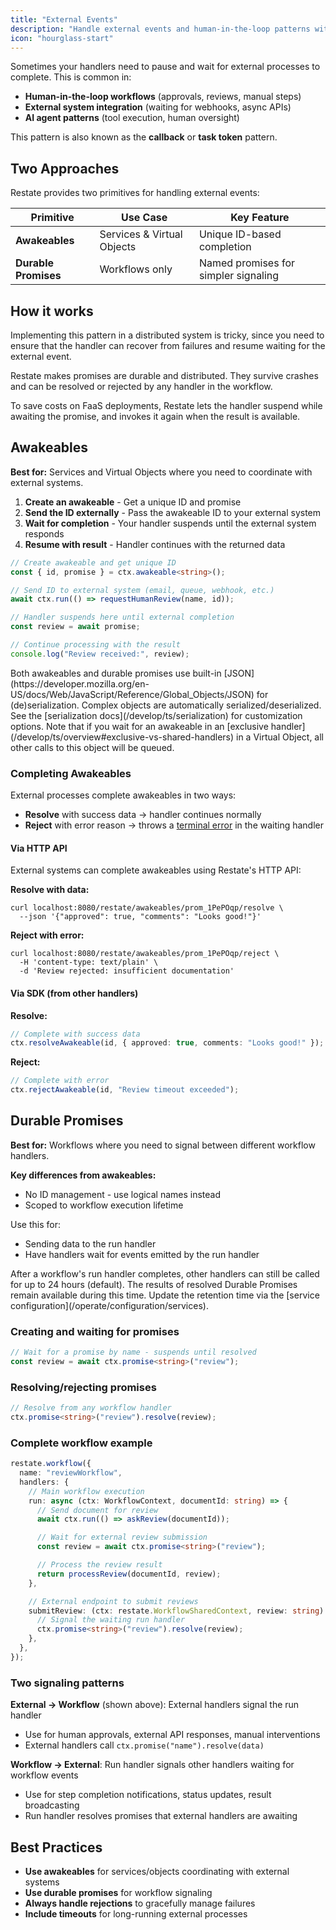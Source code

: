 ```yaml
---
title: "External Events"
description: "Handle external events and human-in-the-loop patterns with durable waiting primitives."
icon: "hourglass-start"
---
```


Sometimes your handlers need to pause and wait for external processes to complete. This is common in:

- **Human-in-the-loop workflows** (approvals, reviews, manual steps)
- **External system integration** (waiting for webhooks, async APIs)
- **AI agent patterns** (tool execution, human oversight)

This pattern is also known as the **callback** or **task token** pattern.

## Two Approaches

Restate provides two primitives for handling external events:

| Primitive | Use Case | Key Feature |
|-----------|----------|--------------|
| **Awakeables** | Services & Virtual Objects | Unique ID-based completion |
| **Durable Promises** | Workflows only | Named promises for simpler signaling |

## How it works

Implementing this pattern in a distributed system is tricky, since you need to ensure that the handler can recover from failures and resume waiting for the external event.

Restate makes promises are durable and distributed. They survive crashes and can be resolved or rejected by any handler in the workflow.

To save costs on FaaS deployments, Restate lets the handler suspend while awaiting the promise, and invokes it again when the result is available.

## Awakeables

**Best for:** Services and Virtual Objects where you need to coordinate with external systems.

1. **Create an awakeable** - Get a unique ID and promise
2. **Send the ID externally** - Pass the awakeable ID to your external system
3. **Wait for completion** - Your handler suspends until the external system responds
4. **Resume with result** - Handler continues with the returned data

```ts {"CODE_LOAD::ts/src/develop/awakeable.ts#here"}
// Create awakeable and get unique ID
const { id, promise } = ctx.awakeable<string>();

// Send ID to external system (email, queue, webhook, etc.)
await ctx.run(() => requestHumanReview(name, id));

// Handler suspends here until external completion
const review = await promise;

// Continue processing with the result
console.log("Review received:", review);
```

<Accordion title="Serialization">
  Both awakeables and durable promises use built-in [JSON](https://developer.mozilla.org/en-US/docs/Web/JavaScript/Reference/Global_Objects/JSON) for (de)serialization. Complex objects are automatically serialized/deserialized. See the [serialization docs](/develop/ts/serialization) for customization options.
</Accordion>


<Info>
    Note that if you wait for an awakeable in an [exclusive handler](/develop/ts/overview#exclusive-vs-shared-handlers) in a Virtual Object, all other calls to this object will be queued.
</Info>

### Completing Awakeables

External processes complete awakeables in two ways:

- **Resolve** with success data → handler continues normally
- **Reject** with error reason → throws a [terminal error](/develop/ts/error-handling) in the waiting handler

#### Via HTTP API

External systems can complete awakeables using Restate's HTTP API:

**Resolve with data:**
```shell
curl localhost:8080/restate/awakeables/prom_1PePOqp/resolve \
  --json '{"approved": true, "comments": "Looks good!"}'
```

**Reject with error:**
```shell
curl localhost:8080/restate/awakeables/prom_1PePOqp/reject \
  -H 'content-type: text/plain' \
  -d 'Review rejected: insufficient documentation'
```

#### Via SDK (from other handlers)

**Resolve:**
```ts {"CODE_LOAD::../snippets/ts/src/develop/awakeable.ts#resolve"} 
// Complete with success data
ctx.resolveAwakeable(id, { approved: true, comments: "Looks good!" });
```

**Reject:**
```ts {"CODE_LOAD::../snippets/ts/src/develop/awakeable.ts#reject"} 
// Complete with error
ctx.rejectAwakeable(id, "Review timeout exceeded");
```

## Durable Promises

**Best for:** Workflows where you need to signal between different workflow handlers.

**Key differences from awakeables:**
- No ID management - use logical names instead
- Scoped to workflow execution lifetime

Use this for:
- Sending data to the run handler
- Have handlers wait for events emitted by the run handler

<Info>
After a workflow's run handler completes, other handlers can still be called for up to 24 hours (default).
The results of resolved Durable Promises remain available during this time.
Update the retention time via the [service configuration](/operate/configuration/services).
</Info>

### Creating and waiting for promises

```ts {"CODE_LOAD::../snippets/ts/src/develop/awakeable.ts#promise"} 
// Wait for a promise by name - suspends until resolved
const review = await ctx.promise<string>("review");
```

### Resolving/rejecting promises

```ts {"CODE_LOAD::../snippets/ts/src/develop/awakeable.ts#resolve_promise"} 
// Resolve from any workflow handler
ctx.promise<string>("review").resolve(review);
```


### Complete workflow example

```ts expandable {"CODE_LOAD::../snippets/ts/src/develop/awakeable.ts#review"} 
restate.workflow({
  name: "reviewWorkflow",
  handlers: {
    // Main workflow execution
    run: async (ctx: WorkflowContext, documentId: string) => {
      // Send document for review
      await ctx.run(() => askReview(documentId));

      // Wait for external review submission
      const review = await ctx.promise<string>("review");

      // Process the review result
      return processReview(documentId, review);
    },

    // External endpoint to submit reviews
    submitReview: (ctx: restate.WorkflowSharedContext, review: string) => {
      // Signal the waiting run handler
      ctx.promise<string>("review").resolve(review);
    },
  },
});
```

### Two signaling patterns

**External → Workflow** (shown above): External handlers signal the run handler
- Use for human approvals, external API responses, manual interventions
- External handlers call `ctx.promise("name").resolve(data)`

**Workflow → External**: Run handler signals other handlers waiting for workflow events  
- Use for step completion notifications, status updates, result broadcasting
- Run handler resolves promises that external handlers are awaiting

## Best Practices

- **Use awakeables** for services/objects coordinating with external systems
- **Use durable promises** for workflow signaling
- **Always handle rejections** to gracefully manage failures
- **Include timeouts** for long-running external processes